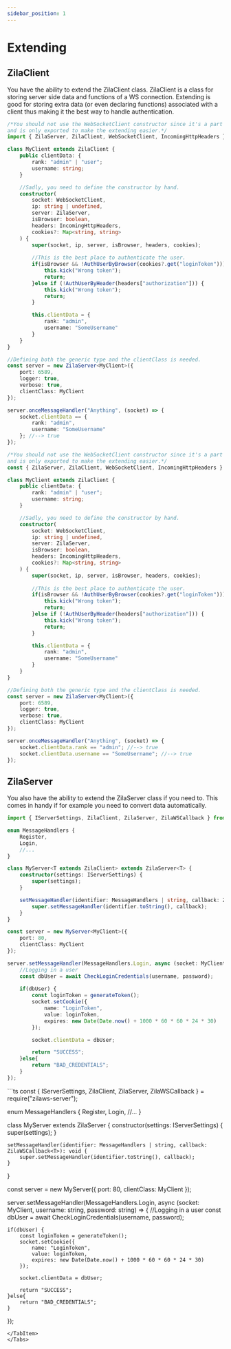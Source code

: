 ```yaml
---
sidebar_position: 1
---
```


# Extending

## ZilaClient

You have the ability to extend the ZilaClient class.
ZilaClient is a class for storing server side data and functions of a WS connection.
Extending is good for storing extra data (or even declaring functions) associated with a client thus making it the best way to handle authentication. 

<Tabs>
  <TabItem value="ESM" label="ES Module">

```ts
/*You should not use the WebSocketClient constructor since it's a part of the `ws` npm package,
and is only exported to make the extending easier.*/
import { ZilaServer, ZilaClient, WebSocketClient, IncomingHttpHeaders } from "zilaws-server";

class MyClient extends ZilaClient {
    public clientData: {
        rank: "admin" | "user";
        username: string;
    }

    //Sadly, you need to define the constructor by hand.
    constructor(
        socket: WebSocketClient,
        ip: string | undefined,
        server: ZilaServer,
        isBrowser: boolean,
        headers: IncomingHttpHeaders,
        cookies?: Map<string, string>
    ) {
        super(socket, ip, server, isBrowser, headers, cookies);
        
        //This is the best place to authenticate the user.
        if(isBrowser && !AuthUserByBrowser(cookies?.get("loginToken"))) {
            this.kick("Wrong token");
            return;
        }else if (!AuthUserByHeader(headers["authorization"])) {
            this.kick("Wrong token");
            return;
        }

        this.clientData = {
            rank: "admin",
            username: "SomeUsername"
        }
    }
}

//Defining both the generic type and the clientClass is needed.
const server = new ZilaServer<MyClient>({
    port: 6589,
    logger: true,
    verbose: true,
    clientClass: MyClient
});

server.onceMessageHandler("Anything", (socket) => {
    socket.clientData == {
        rank: "admin",
        username: "SomeUsername"
    }; //--> true
});
```


  </TabItem>
  <TabItem value="CJS" label="CommonJS">

```ts
/*You should not use the WebSocketClient constructor since it's a part of the `ws` npm package,
and is only exported to make the extending easier.*/
const { ZilaServer, ZilaClient, WebSocketClient, IncomingHttpHeaders } = require("zilaws-server");

class MyClient extends ZilaClient {
    public clientData: {
        rank: "admin" | "user";
        username: string;
    }

    //Sadly, you need to define the constructor by hand.
    constructor(
        socket: WebSocketClient,
        ip: string | undefined,
        server: ZilaServer,
        isBrowser: boolean,
        headers: IncomingHttpHeaders,
        cookies?: Map<string, string>
    ) {
        super(socket, ip, server, isBrowser, headers, cookies);
        
        //This is the best place to authenticate the user.
        if(isBrowser && !AuthUserByBrowser(cookies?.get("loginToken"))) {
            this.kick("Wrong token");
            return;
        }else if (!AuthUserByHeader(headers["authorization"])) {
            this.kick("Wrong token");
            return;
        }

        this.clientData = {
            rank: "admin",
            username: "SomeUsername"
        }
    }
}

//Defining both the generic type and the clientClass is needed.
const server = new ZilaServer<MyClient>({
    port: 6589,
    logger: true,
    verbose: true,
    clientClass: MyClient
});

server.onceMessageHandler("Anything", (socket) => {
    socket.clientData.rank == "admin"; //--> true
    socket.clientData.username == "SomeUsername"; //--> true
});
```

  </TabItem>
</Tabs>

## ZilaServer

You also have the ability to extend the ZilaServer class if you need to. This comes in handy if for example you need to convert data automatically.

<Tabs>
<TabItem value="ESM" label="ES Module">

```ts
import { IServerSettings, ZilaClient, ZilaServer, ZilaWSCallback } from "zilaws-server";

enum MessageHandlers {
    Register,
    Login,
    //...
}

class MyServer<T extends ZilaClient> extends ZilaServer<T> {
    constructor(settings: IServerSettings) {
        super(settings);
    }

    setMessageHandler(identifier: MessageHandlers | string, callback: ZilaWSCallback<T>): void {
        super.setMessageHandler(identifier.toString(), callback);
    }
}

const server = new MyServer<MyClient>({
    port: 80,
    clientClass: MyClient
});

server.setMessageHandler(MessageHandlers.Login, async (socket: MyClient, username: string, password: string) => {
    //Logging in a user
    const dbUser = await CheckLoginCredentials(username, password);
    
    if(dbUser) {
        const loginToken = generateToken();
        socket.setCookie({
            name: "LoginToken",
            value: loginToken,
            expires: new Date(Date.now() + 1000 * 60 * 60 * 24 * 30)
        });

        socket.clientData = dbUser;

        return "SUCCESS";
    }else{
        return "BAD_CREDENTIALS";
    }
});
```
</TabItem>
<TabItem value="CJS" label="CommonJS">
```ts
const { IServerSettings, ZilaClient, ZilaServer, ZilaWSCallback } = require("zilaws-server");

enum MessageHandlers {
    Register,
    Login,
    //...
}

class MyServer<T extends ZilaClient> extends ZilaServer<T> {
    constructor(settings: IServerSettings) {
        super(settings);
    }

    setMessageHandler(identifier: MessageHandlers | string, callback: ZilaWSCallback<T>): void {
        super.setMessageHandler(identifier.toString(), callback);
    }
}

const server = new MyServer<MyClient>({
    port: 80,
    clientClass: MyClient
});

server.setMessageHandler(MessageHandlers.Login, async (socket: MyClient, username: string, password: string) => {
    //Logging in a user
    const dbUser = await CheckLoginCredentials(username, password);
    
    if(dbUser) {
        const loginToken = generateToken();
        socket.setCookie({
            name: "LoginToken",
            value: loginToken,
            expires: new Date(Date.now() + 1000 * 60 * 60 * 24 * 30)
        });

        socket.clientData = dbUser;

        return "SUCCESS";
    }else{
        return "BAD_CREDENTIALS";
    }
});
```
</TabItem>
</Tabs>